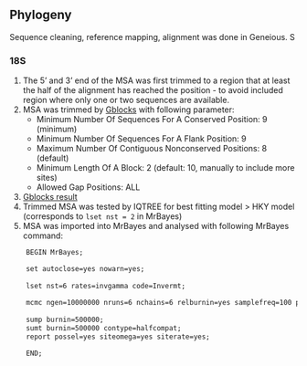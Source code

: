 ## Phylogeny

Sequence cleaning, reference mapping, alignment was done in Geneious. S

### 18S

1. The 5' and 3' end of the MSA was first trimmed to a region that at least the half of the alignment has reached the position - to avoid included region where only one or two sequences are available.
2. MSA was trimmed by [Gblocks](https://home.cc.umanitoba.ca/~psgendb/doc/Castresana/Gblocks_documentation.html#Options) with following parameter:
    - Minimum Number Of Sequences For A Conserved Position: 9 (minimum)
    - Minimum Number Of Sequences For A Flank Position: 9
    - Maximum Number Of Contiguous Nonconserved Positions: 8 (default)
    - Minimum Length Of A Block: 2 (default: 10, manually to include more sites)
    - Allowed Gap Positions: ALL
3. [Gblocks result](assets/Phylogeny/Alignment.fasta-gb.html)
4. Trimmed MSA was tested by IQTREE for best fitting model > HKY model (corresponds to `lset nst = 2` in MrBayes)
5. MSA was imported into MrBayes and analysed with following MrBayes command:

```txt
    BEGIN MrBayes;

    set autoclose=yes nowarn=yes;
    
    lset nst=6 rates=invgamma code=Invermt;
                                
    mcmc ngen=10000000 nruns=6 nchains=6 relburnin=yes samplefreq=100 printfreq=10000 diagnfreq=10000 checkfreq=10000 savebrlens=yes starttree=random;
                
    sump burnin=500000;
    sumt burnin=500000 contype=halfcompat;
    report possel=yes siteomega=yes siterate=yes;

    END;
```